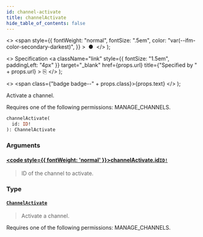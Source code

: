 ```yaml
---
id: channel-activate
title: channelActivate
hide_table_of_contents: false
---
```


  <>
    <span
      style={{
        fontWeight: "normal",
        fontSize: ".5em",
        color: "var(--ifm-color-secondary-darkest)",
      }}
    >
      &nbsp;●&nbsp;
    </span>
  </>
);

  <>
    Specification
    <a
      className="link"
      style={{ fontSize: "1.5em", paddingLeft: "4px" }}
      target="\_blank"
      href={props.url}
      title={"Specified by " + props.url}
    >
      ⎘
    </a>
  </>
);

  <>
    <span class={"badge badge--" + props.class}>{props.text}</span>
  </>
);

Activate a channel.

Requires one of the following permissions: MANAGE_CHANNELS.

```graphql
channelActivate(
  id: ID!
): ChannelActivate
```

### Arguments

#### [<code style={{ fontWeight: 'normal' }}>channelActivate.<b>id</b></code>](#)<Bullet />[`ID!`](../../api-reference/scalars/id) <Badge class="secondary" text="non-null"/> <Badge class="secondary" text="scalar"/>

> ID of the channel to activate.

### Type

#### [`ChannelActivate`](../../api-reference/objects/channel-activate) <Badge class="secondary" text="object"/>

> Activate a channel.

Requires one of the following permissions: MANAGE_CHANNELS.

>
